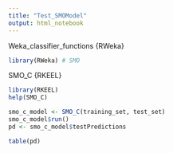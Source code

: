 ```yaml
---
title: "Test_SMOModel"
output: html_notebook
---
```


Weka_classifier_functions {RWeka}
```r
library(RWeka) # SMO
```

SMO_C {RKEEL}
```r
library(RKEEL)
help(SMO_C)
```

```r
smo_c_model <- SMO_C(training_set, test_set)
smo_c_model$run()
pd <- smo_c_model$testPredictions
```

```r
table(pd)
```

